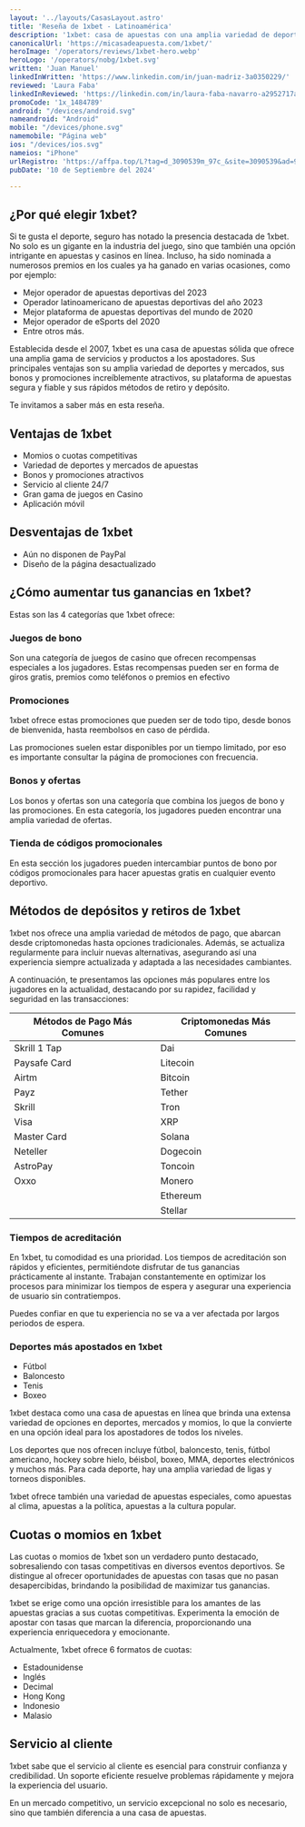 ```yaml
---
layout: '../layouts/CasasLayout.astro'
title: 'Reseña de 1xbet - Latinoamérica'
description: '1xbet: casa de apuestas con una amplia variedad de deportes, mercados, bonos y promociones, métodos de retiro y depósito rápidos.'
canonicalUrl: 'https://micasadeapuesta.com/1xbet/'
heroImage: '/operators/reviews/1xbet-hero.webp'
heroLogo: '/operators/nobg/1xbet.svg'
written: 'Juan Manuel'
linkedInWritten: 'https://www.linkedin.com/in/juan-madriz-3a0350229/'
reviewed: 'Laura Faba'
linkedInReviewed: 'https://linkedin.com/in/laura-faba-navarro-a2952717a/'
promoCode: '1x_1484789'
android: "/devices/android.svg"
nameandroid: "Android"
mobile: "/devices/phone.svg"
namemobile: "Página web"
ios: "/devices/ios.svg"
nameios: "iPhone"
urlRegistro: 'https://affpa.top/L?tag=d_3090539m_97c_&site=3090539&ad=97&r=registration'
pubDate: '10 de Septiembre del 2024'

---
```


<div class="prose">

## ¿Por qué elegir 1xbet?

Si te gusta el deporte, seguro has notado la presencia destacada de 1xbet. No solo es un gigante en la industria del juego, sino que también una opción intrigante en apuestas y casinos en línea. Incluso, ha sido nominada a numerosos premios en los cuales ya ha ganado en varias ocasiones, como por ejemplo:

+ Mejor operador de apuestas deportivas del 2023
+ Operador latinoamericano de apuestas deportivas del año 2023
+ Mejor plataforma de apuestas deportivas del mundo de 2020
+ Mejor operador de eSports del 2020
+ Entre otros más.

Establecida desde el 2007, 1xbet es una casa de apuestas sólida que ofrece una amplia gama de servicios y productos a los apostadores. Sus principales ventajas son su amplia variedad de deportes y mercados, sus bonos y promociones increíblemente atractivos, su plataforma de apuestas segura y fiable y sus rápidos métodos de retiro y depósito.

Te invitamos a saber más en esta reseña.

## Ventajas de 1xbet

+ Momios o cuotas competitivas
+ Variedad de deportes y mercados de apuestas
+ Bonos y promociones atractivos
+ Servicio al cliente 24/7
+ Gran gama de juegos en Casino
+ Aplicación móvil

## Desventajas de 1xbet

+ Aún no disponen de PayPal
+ Diseño de la página desactualizado

## ¿Cómo aumentar tus ganancias en 1xbet?


<PromoCodeBox promoCode={frontmatter.promoCode} />

Estas son las 4 categorías que 1xbet ofrece:

### Juegos de bono

Son una categoría de juegos de casino que ofrecen recompensas especiales a los jugadores. Estas recompensas pueden ser en forma de giros gratis, premios como teléfonos o premios en efectivo

### Promociones

1xbet ofrece estas promociones que pueden ser de todo tipo, desde bonos de bienvenida, hasta reembolsos en caso de pérdida.

Las promociones suelen estar disponibles por un tiempo limitado, por eso es importante consultar la página de promociones con frecuencia.

### Bonos y ofertas

Los bonos y ofertas son una categoría que combina los juegos de bono y las promociones. En esta categoría, los jugadores pueden encontrar una amplia variedad de ofertas.

### Tienda de códigos promocionales

En esta sección los jugadores pueden intercambiar puntos de bono por códigos promocionales para hacer apuestas gratis en cualquier evento deportivo.

## Métodos de depósitos y retiros de 1xbet

1xbet nos ofrece una amplia variedad de métodos de pago, que abarcan desde criptomonedas hasta opciones tradicionales. Además, se actualiza regularmente para incluir nuevas alternativas, asegurando así una experiencia siempre actualizada y adaptada a las necesidades cambiantes.

A continuación, te presentamos las opciones más populares entre los jugadores en la actualidad, destacando por su rapidez, facilidad y seguridad en las transacciones:

| Métodos de Pago Más Comunes | Criptomonedas Más Comunes |
|-----------------------------|---------------------------|
| Skrill 1 Tap                | Dai                       |
| Paysafe Card                | Litecoin                  |
| Airtm                       | Bitcoin                   |
| Payz                        | Tether                    |
| Skrill                      | Tron                      |
| Visa                        | XRP                       |
| Master Card                 | Solana                    |
| Neteller                    | Dogecoin                  |
| AstroPay                    | Toncoin                   |
| Oxxo                        | Monero                    |
|                             | Ethereum                  |
|                             | Stellar                   |

### Tiempos de acreditación

En 1xbet, tu comodidad es una prioridad. Los tiempos de acreditación son rápidos y eficientes, permitiéndote disfrutar de tus ganancias prácticamente al instante. Trabajan constantemente en optimizar los procesos para minimizar los tiempos de espera y asegurar una experiencia de usuario sin contratiempos.

Puedes confiar en que tu experiencia no se va a ver afectada por largos periodos de espera.

### Deportes más apostados en 1xbet

+ Fútbol
+ Baloncesto
+ Tenis
+ Boxeo

1xbet destaca como una casa de apuestas en línea que brinda una extensa variedad de opciones en deportes, mercados y momios, lo que la convierte en una opción ideal para los apostadores de todos los niveles.

Los deportes que nos ofrecen incluye fútbol, baloncesto, tenis, fútbol americano, hockey sobre hielo, béisbol, boxeo, MMA, deportes electrónicos y muchos más. Para cada deporte, hay una amplia variedad de ligas y torneos disponibles.

1xbet ofrece también una variedad de apuestas especiales, como apuestas al clima, apuestas a la política, apuestas a la cultura popular.


<SportsGrid />

## Cuotas o momios en 1xbet

Las cuotas o momios de 1xbet son un verdadero punto destacado, sobresaliendo con tasas competitivas en diversos eventos deportivos. Se distingue al ofrecer oportunidades de apuestas con tasas que no pasan desapercibidas, brindando la posibilidad de maximizar tus ganancias.

1xbet se erige como una opción irresistible para los amantes de las apuestas gracias a sus cuotas competitivas. Experimenta la emoción de apostar con tasas que marcan la diferencia, proporcionando una experiencia enriquecedora y emocionante.

Actualmente, 1xbet ofrece 6 formatos de cuotas:

+ Estadounidense
+ Inglés
+ Decimal
+ Hong Kong
+ Indonesio
+ Malasio

## Servicio al cliente

1xbet sabe que el servicio al cliente es esencial para construir confianza y credibilidad. Un soporte eficiente resuelve problemas rápidamente y mejora la experiencia del usuario.

En un mercado competitivo, un servicio excepcional no solo es necesario, sino que también diferencia a una casa de apuestas.

</div>